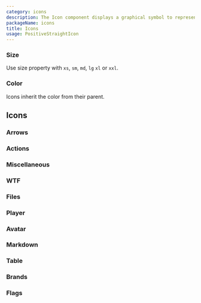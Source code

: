 ```yaml
---
category: icons
description: The Icon component displays a graphical symbol to represent actions, objects, or concepts within the application. It enhances visual communication and user experience by providing intuitive and recognizable imagery. Icons are versatile and can be used in buttons, menus, toolbars, and more, ensuring a consistent and visually appealing interface.
packageName: icons
title: Icons
usage: PositiveStraightIcon
---
```


### Size

Use size property with `xs`, `sm`, `md`, `lg` `xl` or `xxl`.

<div data-playground="sizes.tsx" data-component="Icon"></div>

### Color

Icons inherit the color from their parent.

<div data-playground="color.tsx" data-component="Icon"></div>

## Icons

### Arrows

<div data-icons="arrows"></div>

### Actions

<div data-icons="actions"></div>

### Miscellaneous

<div data-icons="miscellaneous"></div>

### WTF

<div data-icons="wtf"></div>

### Files

<div data-icons="files"></div>

### Player

<div data-icons="player"></div>

### Avatar

<div data-icons="avatar"></div>

### Markdown

<div data-icons="markdown"></div>

### Table

<div data-icons="table"></div>

### Brands

<div data-icons="brands"></div>

### Flags

<div data-icons="flags"></div>
